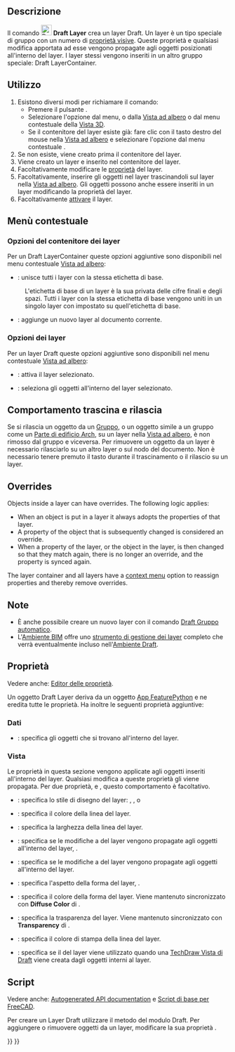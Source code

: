 <languages/>

{{Docnav/it
|[[Draft_ToggleGrid/it|Visualizzare griglia]]
|[[Draft_LayerManager/it|Gestore layer]]
|[[Draft_Workbench/it|Draft]]
|IconL=Draft_ToggleGrid.svg
|IconR=Draft_LayerManager.svg
|IconC=Workbench_Draft.svg
}}

{{GuiCommand/it
|Name=Draft Layer
|Name/it=Draft Layer
|MenuLocation=Draft → Utilità → Nuovo layer
|Workbenches=[[Draft_Workbench/it|Draft]]
|Version=0.19
|See also=[[Draft_AutoGroup/it|Draft Gruppo automatico]], [[Draft_LayerManager/it|Draft Gestore dei layer]]
}}

<span id="Description"></span>
==Descrizione==

Il comando [[Image:Draft_Layer.svg|24px]] '''Draft Layer''' crea un layer Draft. Un layer è un tipo speciale di gruppo con un numero di [[#View|proprietà visive]]. Queste proprietà e qualsiasi modifica apportata ad esse vengono propagate agli oggetti posizionati all'interno del layer. I layer stessi vengono inseriti in un altro gruppo speciale: Draft LayerContainer.

<span id="Usage"></span>
==Utilizzo==

# Esistono diversi modi per richiamare il comando:
#* Premere il pulsante {{Button|[[Image:Draft_Layer.svg|16px]] [[Draft_Layer/it|Layer]]}}.
#* Selezionare l'opzione {{MenuCommand|Utilità → [[Image:Draft_Layer.svg|16px]] Nuovo layer}} dal menu, o dalla [[Tree_view/it|Vista ad albero]] o dal menu contestuale della [[3D_view/it|Vista 3D]].
#* Se il contenitore del layer esiste già: fare clic con il tasto destro del mouse nella [[Tree_view/it|Vista ad albero]] e selezionare l'opzione {{MenuCommand|[[Image:Draft_NewLayer.svg|16px]] Aggiungi nuovo layer}} dal menu contestuale .
# Se non esiste, viene creato prima il contenitore del layer.
# Viene creato un layer e inserito nel contenitore del layer.
# Facoltativamente modificare le [[#Properties|proprietà]] del layer.
# Facoltativamente, inserire gli oggetti nel layer trascinandoli sul layer nella [[Tree_view/it|Vista ad albero]]. Gli oggetti possono anche essere inseriti in un layer modificando la proprietà {{PropertyData|Group}} del layer.
# Facoltativamente [[#Layer_options|attivare]] il layer.

<span id="Context_menu"></span>
== Menù contestuale ==

<span id="Layer_container_options"></span>
=== Opzioni del contenitore dei layer ===

Per un Draft LayerContainer queste opzioni aggiuntive sono disponibili nel menu contestuale [[Tree_view/it|Vista ad albero]]:

<div class="mw-translate-fuzzy">
* {{MenuCommand|[[Image:Draft_Layer.svg|16px]] Unisci layer duplicati}}: unisce tutti i layer con la stessa etichetta di base.
: L'etichetta di base di un layer è la sua {{PropertyData|Label}} privata delle cifre finali e degli spazi. Tutti i layer con la stessa etichetta di base vengono uniti in un singolo layer con {{PropertyData|Label}} impostato su quell'etichetta di base.
* {{MenuCommand|[[Image:Draft_NewLayer.svg|16px]] Aggiungi nuovo layer}}: aggiunge un nuovo layer al documento corrente.
</div>

<span id="Layer_options"></span>
=== Opzioni dei layer ===

Per un layer Draft queste opzioni aggiuntive sono disponibili nel menu contestuale [[Tree_view/it|Vista ad albero]]:

<div class="mw-translate-fuzzy">
* {{MenuCommand|[[Image:button_right.svg|16px]] [[Draft_AutoGroup/it|Attiva questo layer]]}}: attiva il layer selezionato.
* {{MenuCommand|[[Image:Draft_SelectGroup.svg|16px]] [[Draft_SelectGroup/it|Seleziona contenuto layer]]}}: seleziona gli oggetti all'interno del layer selezionato.
</div>

<span id="Drag_and_drop_behavior"></span>
== Comportamento trascina e rilascia ==

{{Version/it|0.21}}

Se si rilascia un oggetto da un [[Std_Group/it| Gruppo]], o un oggetto simile a un gruppo come un [[Arch_BuildingPart/it|Parte di edificio Arch]], su un layer nella [[Tree_view/it|Vista ad albero]], è non rimosso dal gruppo e viceversa. Per rimuovere un oggetto da un layer è necessario rilasciarlo su un altro layer o sul nodo del documento. Non è necessario tenere premuto il tasto {{KEY|Ctrl}} durante il trascinamento o il rilascio su un layer.

== Overrides ==

{{Version|1.1}}

Objects inside a layer can have overrides. The following logic applies:
* When an object is put in a layer it always adopts the properties of that layer.
* A property of the object that is subsequently changed is considered an override.
* When a property of the layer, or the object in the layer, is then changed so that they match again, there is no longer an override, and the property is synced again.

The layer container and all layers have a [[#Context_menu|context menu]] option to reassign properties and thereby remove overrides.

<span id="Notes"></span>
== Note ==

<div class="mw-translate-fuzzy">
* È anche possibile creare un nuovo layer con il comando [[Draft_AutoGroup/it|Draft Gruppo automatico]].
* L'[[BIM_Workbench/it|Ambiente BIM]] offre uno [[BIM_Layers/it|strumento di gestione dei layer]] completo che verrà eventualmente incluso nell'[[Draft_Workbench/it|Ambiente Draft]].
</div>

<span id="Properties"></span>
== Proprietà ==

Vedere anche: [[Property_editor/it|Editor delle proprietà]].

Un oggetto Draft Layer deriva da un oggetto [[App_FeaturePython/it|App FeaturePython]] e ne eredita tutte le proprietà. Ha inoltre le seguenti proprietà aggiuntive:

<span id="Data"></span>
=== Dati ===

{{TitleProperty|Layer}}

* {{PropertyData|Group|LinkList}}: specifica gli oggetti che si trovano all'interno del layer.

<span id="View"></span>
=== Vista ===

{{TitleProperty|Layer}}

Le proprietà in questa sezione vengono applicate agli oggetti inseriti all'interno del layer. Qualsiasi modifica a queste proprietà gli viene propagata. Per due proprietà, {{PropertyView|Line Color}} e {{PropertyView|Shape Color}}, questo comportamento è facoltativo.

* {{PropertyView|Draw Style|Enumeration}}: specifica lo stile di disegno del layer: {{value|Solid}}, {{value|Dashed}}, {{value|Punteggiato}} o {{value|Dashdot}}
* {{PropertyView|Line Color|Color}}: specifica il colore della linea del layer.
* {{PropertyView|Line Width|Float}}: specifica la larghezza della linea del layer.
* {{PropertyView|Override Shape Appearance Children|Bool}}: specifica se le modifiche a {{PropertyView|Shape Appearance}} del layer vengono propagate agli oggetti all'interno del layer, {{Version/it|1.0}}.
* {{PropertyView|Override Shape Color Children|Bool}}: specifica se le modifiche a {{PropertyView|Shape Color}} del layer vengono propagate agli oggetti all'interno del layer.
* {{PropertyView|Shape Appearance|MaterialList}}: specifica l'aspetto della forma del layer, {{Version/it|1.0}}.
* {{PropertyView|Shape Color|Color|hidden}}: specifica il colore della forma del layer. Viene mantenuto sincronizzato con '''Diffuse Color''' di {{PropertyView|Shape Appearance}}.
* {{PropertyView|Transparency|Percent}}: specifica la trasparenza del layer. Viene mantenuto sincronizzato con '''Transparency''' di {{PropertyView|Shape Appearance}}.

{{TitleProperty|Print}}

* {{PropertyView|Line Print Color|Color}}: specifica il colore di stampa della linea del layer.
* {{PropertyView|Use Print Color|Bool}}: specifica se il {{PropertyView|Line Print Color|}} del layer viene utilizzato quando una [[TechDraw_DraftView/it|TechDraw Vista di Draft]] viene creata dagli oggetti interni al layer.

<span id="Scripting"></span>
==Script==

Vedere anche: [https://freecad.github.io/SourceDoc/ Autogenerated API documentation] e [[FreeCAD_Scripting_Basics/it|Script di base per FreeCAD]].

Per creare un Layer Draft utilizzare il metodo {{incode|make_layer}} del modulo Draft. Per aggiungere o rimuovere oggetti da un layer, modificare la sua proprietà {{incode|Group}}.

{{Code|code=
import FreeCAD as App
import Draft

doc = App.newDocument()

layer = Draft.make_layer(line_color=(1.0, 0.0, 0.0, 0.0),
                         shape_color=(1.0, 1.0, 0.0, 0.0))

polygon1 = Draft.make_polygon(5, radius=1000)
polygon2 = Draft.make_polygon(3, radius=500)
polygon3 = Draft.make_polygon(6, radius=220)
layer.Group = [polygon1, polygon2, polygon3]

doc.recompute()
}}


{{Docnav/it
|[[Draft_ToggleGrid/it|Visualizzare griglia]]
|[[Draft_LayerManager/it|Gestore layer]]
|[[Draft_Workbench/it|Draft]]
|IconL=Draft_ToggleGrid.svg
|IconR=Draft_LayerManager.svg
|IconC=Workbench_Draft.svg
}}

{{Draft Tools navi{{#translation:}}}}
{{Userdocnavi{{#translation:}}}}